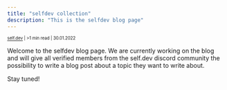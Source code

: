 ```yaml
---
title: "selfdev collection"
description: "This is the selfdev blog page"
---
```

<sub><sup><a href="https://instagram.com/self.devs">self.dev</a> | >1 min read | 30.01.2022</sup></sub>

Welcome to the selfdev blog page. We are currently working on the blog and will give all verified members from the self.dev discord community the possibility to write a blog post about a topic they want to write about.

Stay tuned!

